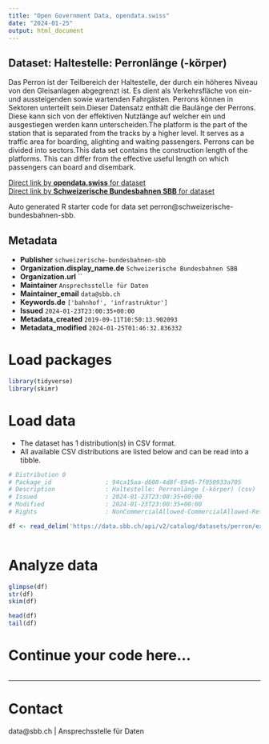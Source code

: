 ```yaml
---
title: "Open Government Data, opendata.swiss"
date: "2024-01-25"
output: html_document
---
```


## Dataset: Haltestelle: Perronlänge (-körper)

Das Perron ist der Teilbereich der Haltestelle, der durch ein höheres Niveau von den Gleisanlagen abgegrenzt ist. Es dient als Verkehrsfläche von ein- und aussteigenden sowie wartenden Fahrgästen. Perrons können in Sektoren unterteilt sein.Dieser Datensatz enthält die Baulänge der Perrons. Diese kann sich von der effektiven Nutzlänge auf welcher ein und ausgestiegen werden kann unterscheiden.The platform is the part of the station that is separated from the tracks by a higher level. It serves as a traffic area for boarding, alighting and waiting passengers. Perrons can be divided into sectors.This data set contains the construction length of the platforms. This can differ from the effective useful length on which passengers can board and disembark.

[Direct link by **opendata.swiss** for dataset](https://opendata.swiss/de/dataset/haltestelle-perron)<br>
[Direct link by **Schweizerische Bundesbahnen SBB** for dataset](https://data.sbb.ch/explore/dataset/perron/)

Auto generated R starter code for data set perron@schweizerische-bundesbahnen-sbb.

## Metadata

- **Publisher** `schweizerische-bundesbahnen-sbb`
- **Organization.display_name.de** `Schweizerische Bundesbahnen SBB`
- **Organization.url** ``
- **Maintainer** `Ansprechsstelle für Daten`
- **Maintainer_email** `data@sbb.ch`
- **Keywords.de** `['bahnhof', 'infrastruktur']`
- **Issued** `2024-01-23T23:00:35+00:00`
- **Metadata_created** `2019-09-11T10:50:13.902093`
- **Metadata_modified** `2024-01-25T01:46:32.836332`


# Load packages

```r

library(tidyverse)
library(skimr)

```

# Load data

-   The dataset has 1 distribution(s) in CSV format.
-   All available CSV distributions are listed below and can be read into a tibble.

```r

# Distribution 0
# Package_id               : 94ca15aa-d600-4d8f-8945-7f050933a705
# Description              : Haltestelle: Perronlänge (-körper) (csv)
# Issued                   : 2024-01-23T23:00:35+00:00
# Modified                 : 2024-01-23T23:00:35+00:00
# Rights                   : NonCommercialAllowed-CommercialAllowed-ReferenceRequired

df <- read_delim('https://data.sbb.ch/api/v2/catalog/datasets/perron/exports/csv')



```

# Analyze data

```r

glimpse(df)
str(df)
skim(df)

head(df)
tail(df)

```

# Continue your code here...

```r

```

------------------------------------------------------------------------

# Contact

data@sbb.ch | Ansprechsstelle für Daten
